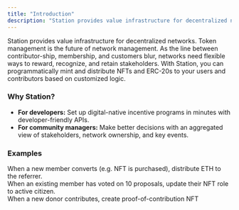 ```yaml
---
title: "Introduction"
description: "Station provides value infrastructure for decentralized networks."
---
```


Station provides value infrastructure for decentralized networks. Token management is the future
of network management. As the line between contributor-ship, membership, and customers blur, networks
need flexible ways to reward, recognize, and retain stakeholders. With Station, you can programmatically
mint and distribute NFTs and ERC-20s to your users and contributors based on customized logic.

### Why Station?

- **For developers:** Set up digital-native incentive programs in minutes with developer-friendly APIs.
- **For community managers:** Make better decisions with an aggregated view of stakeholders, network ownership, and key events.

### Examples

<CardGroup cols={3}>
  <Card title="Referrals" icon="people-arrows" color="#858585" iconType="solid">
    <div style={{ paddingTop: "8px", fontSize: "14px" }}>
      When a new member converts (e.g. NFT is purchased), distribute ETH to the
      referrer.
    </div>
  </Card>
  <Card title="Community ID" icon="id-badge" color="#858585">
    <div style={{ paddingTop: "8px", fontSize: "14px" }}>
      When an existing member has voted on 10 proposals, update their NFT role
      to active citizen.
    </div>
  </Card>
  <Card title="Donation Receipt" icon="receipt" color="#858585">
    <div style={{ paddingTop: "8px", fontSize: "14px" }}>
      When a new donor contributes, create proof-of-contribution NFT
    </div>
  </Card>
</CardGroup>
